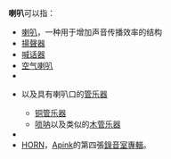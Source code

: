 '''喇叭'''可以指：
*[[喇叭|喇叭]]，一种用于增加声音传播效率的结构
*[[揚聲器|揚聲器]]
*[[喊话器|喊话器]]
*[[空气喇叭|空气喇叭]]
*{{le|车辆喇叭|vehicle horn}}
*{{le|喇叭口 (管乐器)|bell (wind)}}以及具有喇叭口的[[管乐器|管乐器]]
**[[铜管乐器|铜管乐器]]
**[[唢呐|唢呐]]以及类似的[[木管乐器|木管乐器]]
*{{le|喇叭口 (工程)|bell mouth}}
*[[HORN|HORN]]，[[Apink|Apink]]的第四張[[錄音室專輯|錄音室專輯]]。
{{消歧義|L|Cat=二字消歧義}}